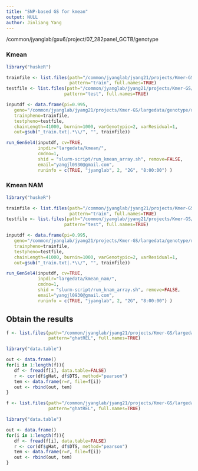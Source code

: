 ```yaml
---
title: "SNP-based GS for kmean"
output: NULL
author: Jinliang Yang
---
```



/common/jyanglab/gxu6/project/07_282panel_GCTB/genotype

### Kmean

```r
library("huskeR")

trainfile <- list.files(path="/common/jyanglab/jyang21/projects/Kmer-GS/largedata/kmean/", 
                        pattern="train", full.names=TRUE)
testfile <- list.files(path="/common/jyanglab/jyang21/projects/Kmer-GS/largedata/kmean/", 
                      pattern="test", full.names=TRUE)

inputdf <- data.frame(pi=0.995,
   geno="/common/jyanglab/jyang21/projects/Kmer-GS/largedata/genotype/raw_snp0.7M.txt.newbin",
   trainpheno=trainfile,
   testpheno=testfile,
   chainLength=41000, burnin=1000, varGenotypic=2, varResidual=1,
   out=gsub("_train.txt|.*\\/", "", trainfile))

run_GenSel4(inputdf, cv=TRUE, 
            inpdir="largedata/kmean/", 
            cmdno=1,
            shid = "slurm-script/run_kmean_array.sh", remove=FALSE,
            email="yangjl0930@gmail.com", 
            runinfo = c(TRUE, "jyanglab", 2, "2G", "8:00:00") )

```

### Kmean NAM

```r
library("huskeR")

trainfile <- list.files(path="/common/jyanglab/jyang21/projects/Kmer-GS/largedata/kmean_nam/", 
                        pattern="train", full.names=TRUE)
testfile <- list.files(path="/common/jyanglab/jyang21/projects/Kmer-GS/largedata/kmean_nam/", 
                      pattern="test", full.names=TRUE)

inputdf <- data.frame(pi=0.995,
   geno="/common/jyanglab/jyang21/projects/Kmer-GS/largedata/genotype/raw_snp0.7M.txt.newbin",
   trainpheno=trainfile,
   testpheno=testfile,
   chainLength=41000, burnin=1000, varGenotypic=2, varResidual=1,
   out=gsub("_train.txt|.*\\/", "", trainfile))

run_GenSel4(inputdf, cv=TRUE, 
            inpdir="largedata/kmean_nam/", 
            cmdno=1,
            shid = "slurm-script/run_knam_array.sh", remove=FALSE,
            email="yangjl0930@gmail.com", 
            runinfo = c(TRUE, "jyanglab", 2, "2G", "8:00:00") )

```

## Obtain the results

```r
f <- list.files(path="/common/jyanglab/jyang21/projects/Kmer-GS/largedata/pheno/", 
                pattern="ghatREL", full.names=TRUE)

library("data.table")

out <- data.frame()
for(i in 1:length(f)){
   df <- fread(f[i], data.table=FALSE)
   r <- cor(df$gHat, df$DTS, method="pearson")
   tem <- data.frame(r=r, file=f[i])
   out <- rbind(out, tem)
}

```

```r
f <- list.files(path="/common/jyanglab/jyang21/projects/Kmer-GS/largedata/nam/", 
                pattern="ghatREL", full.names=TRUE)

library("data.table")

out <- data.frame()
for(i in 1:length(f)){
   df <- fread(f[i], data.table=FALSE)
   r <- cor(df$gHat, df$DTS, method="pearson")
   tem <- data.frame(r=r, file=f[i])
   out <- rbind(out, tem)
}

```

